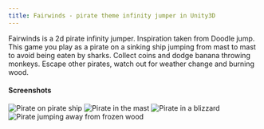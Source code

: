```yaml
---
title: Fairwinds - pirate theme infinity jumper in Unity3D
---
```


Fairwinds is a 2d pirate infinity jumper. Inspiration taken from Doodle jump. This game you play as a pirate on a sinking ship jumping from mast to mast to avoid being eaten by sharks. Collect coins and dodge banana throwing monkeys. Escape other pirates, watch out for weather change and burning wood.

#### Screenshots

<Image src="/Fairwinds/AlphaClient_2022-01-18_14-41-54.png" alt="Pirate on pirate ship" width={1024} height={768} />
<Image src="/Fairwinds/AlphaClient_2022-01-18_14-42-09.png" alt="Pirate in the mast" width={1024} height={768} />
<Image src="/Fairwinds/AlphaClient_2022-01-18_14-44-24.png" alt="Pirate in a blizzard" width={1024} height={768} />
<Image src="/Fairwinds/AlphaClient_2022-01-18_14-46-23.png" alt="Pirate jumping away from frozen wood" width={1024} height={768} />